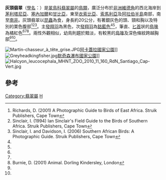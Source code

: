 {{speciesbox
| name = 灰頭翡翠
| image = Flickr - Rainbirder - Grey-headed Kingfisher (Halcyon leucocephala), crop.jpg
| image_width = 260px
| image_caption = ''pallidiventris''亞種，攝於[[肯亞|肯亞]]{{le|桑布魯國家公園|Samburu National Reserve}}
| status = LC
| status_system = IUCN3.1
| status_ref = <ref>{{IUCN|id=22683255 |title=''Halcyon leucocephala'' |assessors=[[BirdLife_International|BirdLife International]] |version=2020.1|year=2016 |accessdate=1 October 2016}} 資料庫資料包含說明此物種被編入無危級別的原因</ref>
| genus = Halcyon
| species = leucocephala
| authority = ([[菲利普·路德維希·施塔蒂烏斯·米勒|Müller]], 1776)
}}
'''灰頭翡翠'''（[[學名|學名]]：{{lang|la|''Halcyon leucocephala''}}）是[[翠鳥科|翠鳥科]][[翡翠屬|翡翠屬]]的[[鳥類|鳥類]]，廣泛分布於[[非洲|非洲]][[維德角|維德角]]的西北海岸到[[茅利塔尼亞|茅利塔尼亞]]、[[塞內加爾|塞內加爾]]和[[甘比亞|甘比亞]]，東至[[衣索比亞|衣索比亞]]、[[索馬利亞|索馬利亞]]及[[阿拉伯半島|阿拉伯半島]]南部，南至[[南非|南非]]。灰頭翡翠以[[昆蟲|昆蟲]]為食，身長約20公分，有著銀灰色的頭、頸和胸以及特別的栗色腹部<ref name=book1>Richards, D. (2001) A Photographic Guide to Birds of East Africa. Struik Publishers, Cape Town</ref><ref name=book2>Sinclair, I. (1994) Ian Sinclair's Field Guide to the Birds of Southern Africa. Struik Publishers, Cape Town</ref><ref name=book3>Sinclair, I. and Davidson, I. (2006) Southern African Birds: A Photographic Guide. Struik Publishers, Cape Town</ref>。主[[發翔羽|發翔羽]]為黑色，次[[發翔羽|發翔羽]]為[[鈷藍色|鈷藍色]]<ref name=book1 /><ref name=book3 />，筆直、[[匕首|匕首]]狀的[[鳥喙|鳥喙]]為橘紅色<ref name=book1 /><ref name=book3 /><ref name=book4>Burnie, D. (2001) Animal. Dorling Kindersley, London</ref>。兩性外觀相似，幼鳥則趨於黯淡，有較黑的[[鳥喙|鳥喙]]及深色條紋跨越胸部<ref name=book1 /><ref name=book3 />。

[[File:Martin-chasseur_à_tête_grise.JPG|thumb]][[阿卡蓋拉國家公園|阿卡蓋拉國家公園]]]]
[[File:Greyheadkingfisher.jpg|thumb]][[默奇森瀑布國家公園|默奇森瀑布國家公園]]]]
[[File:Halcyon_leucocephala_MHNT_ZOO_2010_11_160_RdN_Santiago_Cap-Vert.jpg|thumb]]

==參考==
{{reflist}}
{{Taxonbar|from=Q1270808}}

[[Category:翡翠屬|Category:翡翠屬]]
[[Category:1776年描述的鸟类|H]]